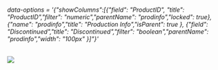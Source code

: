 


<Meta title="Grid/Column Level Configuration/Multi column headers" component={grid} />

###### data-options = '{"showColumns":[{"field": "ProductID", "title": "ProductID","filter": "numeric","parentName": "prodinfo","locked": true},{"name": "prodinfo","title": "Production Info","isParent": true }, {"field": "Discontinued","title": "Discontinued","filter": "boolean","parentName": "prodinfo","width": "100px" }]"}'
<img src={imgUrl} className="grid-img"/>



